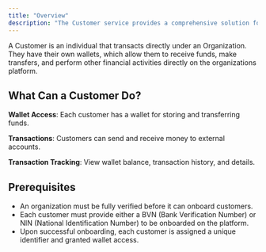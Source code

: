 ```yaml
---
title: "Overview"
description: "The Customer service provides a comprehensive solution for organizations to efficiently manage their individual customers. This service streamlines individual customer onboarding, customer wallet management, and ensures regulatory compliance through Know Your Customer (KYC) procedures."
---
```


A Customer is an individual that transacts directly under an Organization. They have their own wallets, which allow them to receive funds, make transfers, and perform other financial activities directly on the organizations platform.

## What Can a Customer Do?

**Wallet Access**: Each customer has a wallet for storing and transferring funds.

**Transactions**: Customers can send and receive money to external accounts.

**Transaction Tracking**: View wallet balance, transaction history, and details.

## Prerequisites

<ul>
	<li>
		An organization must be fully verified before it can onboard customers.
	</li>
	<li>
		Each customer must provide either a BVN (Bank Verification Number) or NIN
		(National Identification Number) to be onboarded on the platform.
	</li>
	<li>
		Upon successful onboarding, each customer is assigned a unique identifier
		and granted wallet access.
	</li>
</ul>
